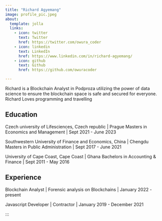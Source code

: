 ```yaml
---
title: "Richard Agyemang"
image: profile_pic.jpeg
about:
  template: jolla
  links:
    - icon: twitter
      text: Twitter
      href: https://twitter.com/owura_coder
    - icon: linkedin
      text: LinkedIn
      href: https://www.linkedin.com/in/richard-agyemang/
    - icon: github
      text: Github
      href: https://github.com/owuracoder

---
```


Richard is a Blockchain Analyst in Podproza utilizing the power of data science to ensure the blockchain space is safe and secured for everyone. Richard Loves programming and travelling

## Education
Czech university of Lifesciences, Czech republic | Prague
Masters in Economics and Management | Sept 2021 - June 2023

Southwestern University of Finance and Economics, China | Chengdu
Masters in Public Administration | Sept 2017 - June 2021

University of Cape Coast, Cape Coast | Ghana
Bachelors in Accounting & Finance | Sept 2011 - May 2016

## Experience
Blockchain Analyst | Forensic analysis on Blockchains | January 2022 - present

Javascript Developer | Contractor | January 2019 - December 2021

:::
